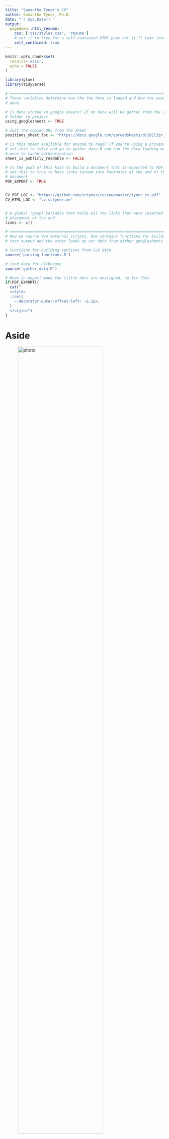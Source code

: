 ```yaml
---
title: "Samantha Tyner's CV"
author: Samantha Tyner, Ph.D.
date: "`r Sys.Date()`"
output:
  pagedown::html_resume:
    css: ['css/styles.css', 'resume']
    # set it to true for a self-contained HTML page but it'll take longer to render
    self_contained: true
---
```


```r
knitr::opts_chunk$set(
  results='asis', 
  echo = FALSE
)

library(glue)
library(tidyverse)

# ======================================================================
# These variables determine how the the data is loaded and how the exports are
# done.

# Is data stored in google sheets? If no data will be gather from the csvs/
# folder in project
using_googlesheets <- TRUE

# Just the copied URL from the sheet
positions_sheet_loc <- "https://docs.google.com/spreadsheets/d/10EC2gr_zMz0zlVAyfIA8V0gOsXImQtDmdiCcUp0Cx4Q"

# Is this sheet available for anyone to read? If you're using a private sheet
# set this to false and go to gather_data.R and run the data loading manually
# once to cache authentication
sheet_is_publicly_readable <- FALSE

# Is the goal of this knit to build a document that is exported to PDF? If so
# set this to true to have links turned into footnotes at the end of the
# document
PDF_EXPORT <- TRUE


CV_PDF_LOC <- "https://github.com/sctyner/cv/raw/master/tyner_cv.pdf"
CV_HTML_LOC <- "cv.sctyner.me"


# A global (gasp) variable that holds all the links that were inserted for
# placement at the end
links <- c()

# ======================================================================
# Now we source two external scripts. One contains functions for building the
# text output and the other loads up our data from either googlesheets or csvs

# Functions for building sections from CSV data
source('parsing_functions.R') 

# Load data for CV/Resume
source('gather_data.R')
```



```r
# When in export mode the little dots are unaligned, so fix that. 
if(PDF_EXPORT){
  cat("
  <style>
  :root{
    --decorator-outer-offset-left: -6.5px;
  }
  </style>")
}
```


Aside
================================================================================


![photo](sam-avatar.png){width=80%}

```r
# When in export mode the little dots are unaligned, so fix that. 
if(PDF_EXPORT){
  glue("View this CV online with links at _{CV_HTML_LOC}_")
} else {
  glue("[<i class='fas fa-download'></i> Download a PDF of this CV]({CV_PDF_LOC})")
}
```

Contact {#contact}
--------------------------------------------------------------------------------

```r
contact_info %>% 
  glue_data("- <i class='fa fa-{icon}'></i> {contact}")
```



Language Skills {#skills}
--------------------------------------------------------------------------------

```r
build_skill_bars(skills)
```



Disclaimer {#disclaimer}
--------------------------------------------------------------------------------

Made with the R package [**pagedown**](https://github.com/rstudio/pagedown). 

The source code is available at [github.com/sctyner/cv](https://github.com/sctyner/cv).

Last updated on `r Sys.Date()`.



Main
================================================================================

Samantha C. Tyner, Ph.D. {#title}
--------------------------------------------------------------------------------

```r
# change eval to true when intro is written
print_text_block(text_blocks, 'intro')
```



Education {data-icon=graduation-cap data-concise=true}
--------------------------------------------------------------------------------

```r
print_section(position_data, "education")
```



Professional Experience {data-icon=suitcase}
--------------------------------------------------------------------------------

```r
print_section(position_data, 'profesh_positions')
```



Honors & Awards {data-icon=trophy}
--------------------------------------------------------------------------------

```r
print_section(position_data, 'honors_awards')
```

<!-- These breaks just force a new page so section doesnt get cut off -->
<!--<br>-->

Publications {data-icon=file}
--------------------------------------------------------------------------------

::: aside
```r
print_text_block(text_blocks, 'publications_aside')
```
:::


```r
print_section(position_data, 'publications')
```


Leadership & Service {data-icon=hands-helping}
--------------------------------------------------------------------------------

::: aside
```r
print_text_block(text_blocks, 'leadership_service_aside')
```
:::

```r
print_section(position_data, 'leadership_service')
```



Workshops Taught {data-icon=chalkboard-teacher}
--------------------------------------------------------------------------------

::: aside
```r
print_text_block(text_blocks, 'workshops_aside' )
```
:::

```r
print_section(position_data, 'workshops_taught')
```



```r
if(PDF_EXPORT){
  cat("
  
Links {data-icon=link}
--------------------------------------------------------------------------------

<br>


")
  
  walk2(links, 1:length(links), function(link, index){
    print(glue('{index}. {link}'))
  })
}
```


